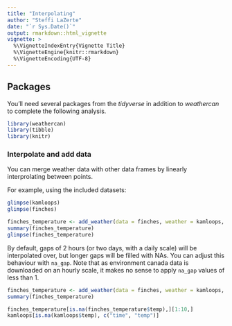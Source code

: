 ```yaml
---
title: "Interpolating"
author: "Steffi LaZerte"
date: "`r Sys.Date()`"
output: rmarkdown::html_vignette
vignette: >
  %\VignetteIndexEntry{Vignette Title}
  %\VignetteEngine{knitr::rmarkdown}
  %\VignetteEncoding{UTF-8}
---
```


## Packages
You'll need several packages from the *tidyverse* in addition to *weathercan* to complete the following analysis.
```R
library(weathercan)
library(tibble)
library(knitr)
```

### Interpolate and add data
You can merge weather data with other data frames by linearly interprolating between points.

For example, using the included datasets:

```r
glimpse(kamloops)
glimpse(finches)

finches_temperature <- add_weather(data = finches, weather = kamloops, cols = "temp")
summary(finches_temperature)
glimpse(finches_temperature)
```

By default, gaps of 2 hours (or two days, with a daily scale) will be interpolated over, but longer gaps will be filled with NAs. You can adjust this behaviour with `na_gap`. Note that as environment canada data is downloaded on an hourly scale, it makes no sense to apply `na_gap` values of less than 1.

```r
finches_temperature <- add_weather(data = finches, weather = kamloops, cols = "temp", na_gap = 1)
summary(finches_temperature)

finches_temperature[is.na(finches_temperature$temp),][1:10,]
kamloops[is.na(kamloops$temp), c("time", "temp")]
```
